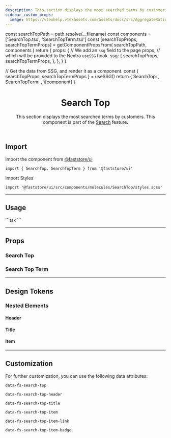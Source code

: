 ```yaml
---
description: This section displays the most searched terms by customers.
sidebar_custom_props:
  image: https://vtexhelp.vtexassets.com/assets/docs/src/AggregateRating___a8300916874f5a11de7633b7cabc12e9.png
---
```




  const searchTopPath = path.resolve(__filename)
  const components = ['SearchTop.tsx', 'SearchTopTerm.tsx']
  const [searchTopProps, searchTopTermProps] = getComponentPropsFrom(
    searchTopPath,
    components
  )
  return {
    props: {
      // We add an `ssg` field to the page props,
      // which will be provided to the Nextra `useSSG` hook.
      ssg: {
        searchTopProps,
        searchTopTermProps,
      },
    },
  }
}

  // Get the data from SSG, and render it as a component.
  const { searchTopProps, searchTopTermProps } = useSSG()
  return {
    SearchTop: <PropsSection propsList={searchTopProps} />,
    SearchTopTerm: <PropsSection propsList={searchTopTermProps} />,
  }[component]
}

<header>

# Search Top

This section displays the most searched terms by customers. This component is part of the [Search](/components/feature-search) feature.

</header>

## Import

Import the component from [@faststore/ui](/../components)

```tsx
import { SearchTop, SearchTopTerm } from '@faststore/ui'
```

Import Styles

```tsx
import '@faststore/ui/src/components/molecules/SearchTop/styles.scss'
```

---

## Usage

<OverviewSection>
  <SearchTop title="Top Search">
    <SearchTopTerm value="Notebooks" linkProps={{ href: '#' }} index={0} />
    <SearchTopTerm value="Laser Printer" linkProps={{ href: '#' }} index={1} />
    <SearchTopTerm
      value="Bluetooth Keyboard"
      linkProps={{ href: '#' }}
      index={2}
    />
  </SearchTop>
</OverviewSection>
```tsx
<SearchTop title="Top Search">
  <SearchTopTerm value="Notebooks" linkProps={{ href: '#' }} index={0} />
  <SearchTopTerm value="Laser Printer" linkProps={{ href: '#' }} index={1} />
  <SearchTopTerm
    value="Bluetooth Keyboard"
    linkProps={{ href: '#' }}
    index={2}
  />
</SearchTop>
```

---

## Props

### Search Top

<SearchTopPropsSection component="SearchTop" />

### Search Top Term

<SearchTopPropsSection component="SearchTopTerm" />

---

## Design Tokens

<TokenTable>
  <TokenRow token="--fs-search-top-padding-top" value="var(--fs-spacing-2)" />
  <TokenRow token="--fs-search-top-padding-right" value="var(--fs-spacing-3)" />
  <TokenRow
    token="--fs-search-top-padding-bottom"
    value="var(--fs-search-top-padding-top)"
  />
  <TokenRow
    token="--fs-search-top-padding-left"
    value="var(--fs-search-top-padding-right)"
  />
  <TokenDivider />
  <TokenRow
    token="--fs-search-top-transition-property"
    value="var(--fs-transition-property)"
  />
  <TokenRow
    token="--fs-search-top-transition-function"
    value="var(--fs-transition-function)"
  />
  <TokenRow
    token="--fs-search-top-transition-timing"
    value="var(--fs-transition-timing)"
  />
</TokenTable>

### Nested Elements

#### Header

<TokenTable>
  <TokenRow
    token="--fs-search-top-header-padding-top"
    value="var(--fs-spacing-1)"
  />
  <TokenRow
    token="--fs-search-top-header-padding-bottom"
    value="var(--fs-search-top-header-padding-top)"
  />
</TokenTable>

#### Title

<TokenTable>
  <TokenRow
    token="--fs-search-top-title-size"
    value="var(--fs-text-size-lead)"
  />
  <TokenRow token="--fs-search-top-title-line-height" value="1.5" />
</TokenTable>

#### Item

<TokenTable>
  <TokenRow
    token="--fs-search-top-item-column-gap"
    value="var(--fs-spacing-1)"
  />
  <TokenRow
    token="--fs-search-top-item-text-size"
    value="var(--fs-text-size-2)"
  />
  <TokenRow token="--fs-search-top-item-line-height" value="1.25" />
  <TokenRow
    token="--fs-search-top-item-bkg-color-hover"
    value="var(--fs-color-tertiary-bkg-hover)"
    isColor
  />
</TokenTable>

---

## Customization

For further customization, you can use the following data attributes:

`data-fs-search-top`

`data-fs-search-top-header`

`data-fs-search-top-title`

`data-fs-search-top-item`

`data-fs-search-top-item-link`

`data-fs-search-top-item-badge`
